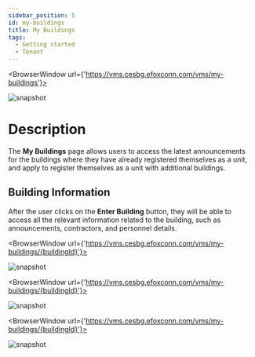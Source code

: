 ```yaml
---
sidebar_position: 5
id: my-buildings
title: My Buildings
tags:
  - Getting started
  - Tenant
---
```



<BrowserWindow url={'https://vms.cesbg.efoxconn.com/vms/my-buildings'}>

![snapshot](../assets/vms/vms-my-buildings-zh-hant.png)

</BrowserWindow>

# Description

The **My Buildings** page allows users to access the latest announcements for the buildings where they have already registered themselves as a unit, and apply to register themselves as a unit with additional buildings.

## Building Information

After the user clicks on the **Enter Building** button, they will be able to access all the relevant information related to the building, such as announcements, contractors, and personnel details.

<BrowserWindow url={'https://vms.cesbg.efoxconn.com/vms/my-buildings/{buildingId}'}>

![snapshot](../assets/vms/vms-building-zh-hant.png)

</BrowserWindow>

<BrowserWindow url={'https://vms.cesbg.efoxconn.com/vms/my-buildings/{buildingId}'}>

![snapshot](../assets/vms/vms-building-contractor-zh-hant.png)

</BrowserWindow>

<BrowserWindow url={'https://vms.cesbg.efoxconn.com/vms/my-buildings/{buildingId}'}>

![snapshot](../assets/vms/vms-building-contractor-personnel-zh-hant.png)

</BrowserWindow>
